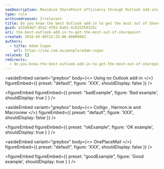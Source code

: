 ```yaml
---
seoDescription: Maximize SharePoint efficiency through Outlook add-ins like Colligo, Harmon.ie, and Macroview, or explore OnePlaceMail for seamless collaboration.
type: rule
archivedreason: Irrelevant
title: Do you know the best Outlook add-in to get the most out of SharePoint?
guid: a32dd4b7-d542-4f02-8a91-4c625350325c
uri: the-best-outlook-add-in-to-get-the-most-out-of-sharepoint
created: 2016-05-06T22:25:06.0000000Z
authors:
  - title: Adam Cogan
    url: https://ssw.com.au/people/adam-cogan
related: []
redirects:
  - do-you-know-the-best-outlook-add-in-to-get-the-most-out-of-sharepoint
---
```


<asideEmbed
  variant="greybox"
  body={<>
    Using no Outlook add-in
  </>}
  figureEmbed={{
    preset: "default",
    figure: 'XXX',
    shouldDisplay: false
  }}
/>

<figureEmbed figureEmbed={{
  preset: "badExample",
  figure: 'Bad example',
  shouldDisplay: true
} } />


<asideEmbed
  variant="greybox"
  body={<>
    Colligo , Harmon.ie and Macroview
  </>}
  figureEmbed={{
    preset: "default",
    figure: 'XXX',
    shouldDisplay: false
  }}
/>

<figureEmbed figureEmbed={{
  preset: "okExample",
  figure: 'OK example',
  shouldDisplay: true
} } />


<asideEmbed
  variant="greybox"
  body={<>
    OnePlaceMail
  </>}
  figureEmbed={{
    preset: "default",
    figure: 'XXX',
    shouldDisplay: false
  }}
/>

<figureEmbed figureEmbed={{
  preset: "goodExample",
  figure: 'Good example',
  shouldDisplay: true
} } />

